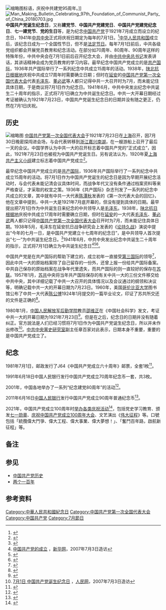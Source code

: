 {{Redirect|建党节|朝鲜劳动党党庆|朝鲜劳动党创建日}}
[[File:Cpc95.jpg|缩略图]]标语，庆祝中共建党95周年。]]
[[File:Man_Making_Bulletin_Celebrating_97th_Foundation_of_Communist_Party_of_China_20180703.jpg|thumb]]
'''中国共产党诞生纪念日'''，又称'''建党节'''、'''中国共产党建党日'''、'''中国共产党建党纪念日'''、'''七一建党节'''、'''党的生日'''等，是为纪念[[中国共产党|中国共产党]]于1921年7月成立而设立的纪念日，1941年[[中共中央|中共中央]]正式将庆祝日期定为每年的7月1日。<ref>{{Citeweb |title=建党节的由来 |url=http://www.xianghunet.com/news/view/156176.html |accessdate=2016-07-02 |archive-date=2016-07-06 |archive-url=https://web.archive.org/web/20160706090428/http://www.xianghunet.com/news/view/156176.html|deadurl=no}}</ref>[[中华人民共和国|中华人民共和国]]成立后，该纪念日成为一个全国性节日，但不是[[中华人民共和国节日与公众假期|法定节日]]。每年7月1日前后，中共各级党组织都会开展党员教育和纪念活动。在部分如70周年、80周年、90周年这样的特殊年份，中共中央会在7月1日前后召开纪念大会，并由[[中共中央总书记|中共中央总书记]]发表讲话，其讲话精神会成为党员教育的学习内容。最早纪念中国共产党成立的是[[共产国际|共产国际]]，1936年共产国际举行了一系列纪念中共成立15周年的活动。1938年，[[陕北根据地|陕北抗日根据地]]庆祝中共成立17周年时需要确立日期；但时在[[延安|延安]]的[[中国共产党第一次全国代表大会|中国共产党第一次全国代表大会]]代表[[毛泽东|毛泽东]]、[[董必武|董必武]]等人都只记得中共一大召开时为7月，而未能记住具体日期，于是商议将7月1日作为纪念日。1941年6月，中共中央发出纪念中共诞生二十周年的指示，正式将7月1日确立为中共诞生纪念日。中共一大开幕日期经过考证被确认为1921年7月23日，中国共产党诞生纪念日的日期并没有随之更正，仍然在7月1日庆祝。

==历史==
[[File:1952-07_中共一大会址.png|缩略图]]
[[中国共产党第一次全国代表大会|中国共产党第一次全国代表大会]]于1921年7月23日在[[上海|上海]]召开，因7月30日晚密探闯进会场，与会代表转移到[[浙江|浙江]][[嘉兴|嘉兴]][[嘉兴南湖|南湖]]，在一艘游船上召开了最后一天{{efn|会议最后一天的日期，各种资料存在冲突，参见条目“[[中国共产党第一次全国代表大会|中国共产党第一次全国代表大会]]”}}的会议。中国学界认为中共一大的召开标志着中国共产党的“正式成立”，因此，1921年7月23日也被视为中国共产党诞生日。另有说法认为，1920年夏[[上海共产主义小组|上海共产主义小组]]建立标志着中国共产党成立<ref>{{Cite web |url=http://theory.people.com.cn/n/2013/0608/c40531-21789281.html |title=中国共产党成立时间考辨 |accessdate=2020-06-04 |author=周霜梅、刘明钢|date=2013-06-08 |work=责编：杨丽娜、赵晶 |publisher=人民网，来源：北京日报 |language=Zh-hans |archive-date=2020-06-04 |archive-url=https://web.archive.org/web/20200604095635/http://theory.people.com.cn/n/2013/0608/c40531-21789281.html|deadurl=no}}</ref>。

最早纪念中国共产党成立的是[[共产国际|共产国际]]，1936年共产国际举行了一系列纪念中共成立15周年的活动。将7月1日作为中国共产党诞生的纪念日是因为早期开展纪念活动时，与会代表未能记清会议具体时间，而战争年代又没有条件通过档案资料等来严格查证，才采取的权宜之策。1936年《共产国际》杂志刊发了一系列的纪念中共成立的文章，其中就有中共一大代表[[陈潭秋|陈潭秋]]发表的《第一次代表大会的回忆》，他在文章中提到，中共一大是1921年7月底开幕的，但没有提到具体的日期。最早提出把7月1日作为中共诞生日来纪念的中共领导人是[[毛泽东|毛泽东]]。1938年，[[陕北根据地|陕北抗日根据地]]庆祝中共成立17周年时需要确立日期，但时在[[延安|延安]]的一大代表[[毛泽东|毛泽东]]、[[董必武|董必武]]两人都只记得[[中国共产党第一次全国代表大会|中国共产党第一次全国代表大会]]召开时为7月，而未能记住具体日期。1938年5月，毛泽东在延安抗日战争研究会上发表的《[[论持久战|论持久战]]》演说中提出“今年的七月一日，是中国共产党建立十七周年的纪念日”，是中共领导人首次提出“七一”为中共诞生纪念日。<ref>{{Citeweb |title=首次明确提出“七一”是中国共产党的诞生纪念日 |url=http://www.cnca.gov.cn/cnca/rdht/yzqscxzyxlhdzt/djcs/08/292149.shtml |publisher=中国国家认证认可监督管理委员会|accessdate=2016-07-06 |archive-date=2018-10-05 |archive-url=https://web.archive.org/web/20181005162209/http://www.cnca.gov.cn/cnca/rdht/yzqscxzyxlhdzt/djcs/08/292149.shtml|deadurl=no}}</ref>1941年6月，中共中央发出纪念中共诞生二十周年的指示，正式将7月1日确立为中共诞生纪念日{{efn|《关于中国共产党诞生二十周年抗战四周年纪念指示》提到“今年七一是中共产生的二十周年，七七是中国抗日战争的四周年，各抗日根据地应分别召集会议，采取各种办法，举行纪念，并在各种刊物出特刊或特辑”}}<ref>[http://news.xinhuanet.com/ziliao/2003-01/20/content_698245.htm 中国共产党的成立] {{Wayback|url=http://news.xinhuanet.com/ziliao/2003-01/20/content_698245.htm |date=20160422030115}}，[[新华网|新华网]]，2007年7月3日造访</ref><ref>{{Cite news|url=http://history.people.com.cn/BIG5/205140/14439644.html|title=章百家談對中國共產黨歷史的新認識(1)|date=2011年4月20日|publisher=[[人民網|人民網]]|accessdate=2014年1月29日|archive-date=2020年3月27日|archive-url=https://web.archive.org/web/20200327062047/http://history.people.com.cn/BIG5/205140/14439644.html|dead-url=no}}</ref><ref>{{Citeweb |title=中国共产党建党纪念日的由来 |url=http://news.sohu.com/20050701/n226147153.shtml |publisher=安徽在线-安徽日报 |date=2005-07-01 |accessdate=2016-07-02 |archive-date=2020-11-09 |archive-url=https://web.archive.org/web/20201109042104/http://news.sohu.com/20050701/n226147153.shtml|deadurl=no}}</ref>。

中国共产党是在共产国际的帮助下建立的，成立初年一直接受[[第三国际|第三国际]]的领导<ref>{{Citeweb |title=共产党与共产国际的纠结关系：“成也萧何，败也萧何”|url=http://history.people.com.cn/GB/205396/14650282.html|publisher=人民网-北京日报 |date=2011-05-16 |accessdate=2016-07-02 |archive-date=2020-03-31 |archive-url=https://web.archive.org/web/20200331001205/http://history.people.com.cn/GB/205396/14650282.html|deadurl=no}}</ref>，因此中共一大的原始档案除了自己留存的一份外，还曾上报一份给共产国际备案。中共自己保存的原始档案在战争年代里遗失，而共产国际的则一直较好的保存在[[苏联|苏联]]。1957年1月，[[苏共|苏共]]中央将当年共产国际保存的有关中共一大的三份文件移交给中共中央，其中详细记载了中共一大召开的具体情况以及会议通过的纲领和决议等，明确记载中共一大的开幕日期为7月23日{{efn|《中国共产党第一次全国代表大会》文件中明确记载：“代表大会定于六月二十日召开，可是来自北京、汉口、广州、长沙、济南和日本的代表，直到七月二十三日才到达上海，于是代表大会开幕了。”}}。1960年，美国[[哥伦比亚大学|哥伦比亚大学]]图书馆公布了中共一大代表[[陈公博|陈公博]]1924年1月提交的一篇毕业论文，印证了苏共所交还的文件是正确的<ref>{{Citeweb |title=为何把“七一”作为党的诞生纪念日 |url=http://news.xinhuanet.com/politics/2011-06/25/c_121583544.htm |publisher=新华网 |accessdate=2016-07-02 |archive-date=2016-07-06 |archive-url=https://web.archive.org/web/20160706104951/http://news.xinhuanet.com/politics/2011-06/25/c_121583544.htm|deadurl=no}}</ref>。

1980年1月，[[中国人民解放军后勤学院|中国人民解放军后勤学院]]教员[[邵维正|邵维正]]在《中国社会科学》发文，考证中共一大的开幕日期为1921年7月23日<ref>{{cite journal |author1=邵维正 |title=中国共产党第一次全国代表大会召开日期和出席人数的考证 |journal=中国社会科学 |date=1980|issue=1|url=http://www.cnki.com.cn/Article/CJFDTotal-ZSHK198001006.htm|accessdate=2018-07-01|archivedate=2020-11-04|archive-url=https://web.archive.org/web/20201104132619/http://www.cnki.com.cn/Article/CJFDTotal-ZSHK198001006.htm|deadurl=no}}</ref>。但是在之后，纪念日的日期并没有随着纠正。官方說法是人们已经习惯将7月1日作为中国共产党诞生纪念日，所以并未作出修改<ref>[http://cpc.people.com.cn/GB/4162/64165/67447/67448/4554907.html 7月1日 中国共产党诞生纪念日] {{Wayback|url=http://cpc.people.com.cn/GB/4162/64165/67447/67448/4554907.html|date=20190530200844}}，[[人民网|人民网]]，2007年7月3日造访</ref>。[[中共中央黨史研究室|中共中央黨史研究室]]副主任章百家对此表示，日期本身不重要，重要的是中国共产党成立了。

==纪念==
1981年7月1日，邮政发行了J64《中国共产党成立六十周年》邮票，全套1枚<ref>{{Cite web |url=http://news.artron.net/20140630/n623968.html |title=中国共产党建党60周年纪念邮票|accessdate=2016-07-04|archive-date=2020-11-09|archive-url=https://web.archive.org/web/20201109042335/http://news.artron.net/20140630/n623968.html|deadurl=no}}</ref>。

1991年6月18日中国人民银行发行中国共产党成立70周年纪念币一套，共3枚。

2001年，中国各地举办了一系列“纪念建党80周年”的活动<ref>{{Cite web|url=http://www.cctv.com/specials/80zhounian/sanji/zxbb0703_22.html|title=各地纪念建党80周年活动集锦|accessdate=2016-07-04|archive-date=2020-11-09|archive-url=https://web.archive.org/web/20201109042228/http://www.cctv.com/specials/80zhounian/sanji/zxbb0703_22.html |dead-url=no }}</ref>。

2011年6月16日[[中国人民银行|中国人民银行]]发行中国共产党成立90周年普通纪念币<ref>{{Cite web |url=http://www.people.com.cn/h/2011/0615/c25408-2433295535.html |title=央行将发行建党90周年普通纪念币 |access-date=2016-07-04 |archive-url=https://web.archive.org/web/20160817003003/http://www.people.com.cn/h/2011/0615/c25408-2433295535.html |archive-date=2016-08-17 |dead-url=yes }}</ref>。

2021年，中国共产党成立100周年时[[中国共产党成立100周年庆祝活动|举办各类庆祝活动]]<ref>{{Cite web|title=权威快报丨中国共产党成立100周年庆祝活动安排！-新华网|url=http://www.xinhuanet.com/politics/2021-03/23/c_1127244099.htm|accessdate=2021-03-24|work=www.xinhuanet.com|archive-date=2021-04-02|archive-url=https://web.archive.org/web/20210402165904/http://www.xinhuanet.com/politics/2021-03/23/c_1127244099.htm|dead-url=no}}</ref>，包括党史学习教育、颁发[[七一勋章|七一勋章]]、[[庆祝中国共产党成立100周年大会|庆祝中国共产党成立100周年大会]]、文艺演出《[[伟大征程|伟大征程]]》等。口號包括「統攬偉大鬥爭、偉大工程、偉大事業、偉大夢想！」、「奮鬥百年路，啟航新征程」等。

==备注==
{{notelist}}

==参见==
*[[中国共产党历史|中国共产党历史]]
*[[两个一百年|两个一百年]]

==参考资料==
{{Reflist|2}}

{{中国共产党的有关信息}}

[[Category:中華人民共和國紀念日|Category:中華人民共和國紀念日]]
[[Category:中国共产党第一次全国代表大会|Category:中国共产党第一次全国代表大会]]
[[Category:中国共产党|Category:中国共产党]]
[[Category:7月節日|Category:7月節日]]